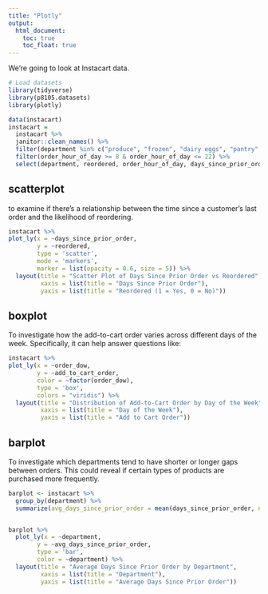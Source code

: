 ```yaml
---
title: "Plotly"
output: 
  html_document:
    toc: true
    toc_float: true
---
```

We're going to look at Instacart data.

```r
# Load datasets
library(tidyverse)
library(p8105.datasets)
library(plotly)
```

```r
data(instacart)
instacart = 
  instacart %>%
  janitor::clean_names() %>%
  filter(department %in% c("produce", "frozen", "dairy eggs", "pantry", "household")) %>%
  filter(order_hour_of_day >= 8 & order_hour_of_day <= 22) %>%
  select(department, reordered, order_hour_of_day, days_since_prior_order, order_dow, add_to_cart_order) 

```


## scatterplot
to examine if there’s a relationship between the time since a customer’s last order and the likelihood of reordering. 
```r
instacart %>%
plot_ly(x = ~days_since_prior_order,
        y = ~reordered,
        type = 'scatter',
        mode = 'markers',
        marker = list(opacity = 0.6, size = 5)) %>%
  layout(title = "Scatter Plot of Days Since Prior Order vs Reordered",
         xaxis = list(title = "Days Since Prior Order"),
         yaxis = list(title = "Reordered (1 = Yes, 0 = No)"))

```


## boxplot
To investigate how the add-to-cart order varies across different days of the week. Specifically, it can help answer questions like:
```r
instacart %>%
plot_ly(x = ~order_dow,
        y = ~add_to_cart_order,
        color = ~factor(order_dow),
        type = 'box',
        colors = "viridis") %>%
  layout(title = "Distribution of Add-to-Cart Order by Day of the Week",
         xaxis = list(title = "Day of the Week"),
         yaxis = list(title = "Add to Cart Order"))
```


## barplot
To investigate which departments tend to have shorter or longer gaps between orders. This could reveal if certain types of products are purchased more frequently.
```r
barplot <- instacart %>%
  group_by(department) %>%
  summarize(avg_days_since_prior_order = mean(days_since_prior_order, na.rm = TRUE))


barplot %>%
  plot_ly(x = ~department,
        y = ~avg_days_since_prior_order,
        type = 'bar',
        color = ~department) %>%
  layout(title = "Average Days Since Prior Order by Department",
         xaxis = list(title = "Department"),
         yaxis = list(title = "Average Days Since Prior Order"))
```

